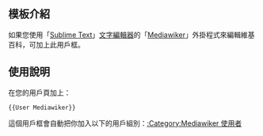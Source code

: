 {{Userbox
  | border-c = #CCCCCC
  | border-s = 1
  | id-c     = #333333
  | id-s     = 8
  | id-fc    = #FFFFFF
  | info-c   = #FFFFFF
  | info-s   = 10
  | info-fc  = #333333
  | id       = Media<br>wiker
  | info     = 這個用戶使用'''[https://github.com/tosher/Mediawiker Mediawiker]'''為中文維基百科作出貢獻。
}}

<includeonly>[[Category:Mediawiker 使用者|{{PAGENAME}}]]</includeonly>

<noinclude>{{clear}}

==模板介紹==
如果您使用「[[Sublime Text]]」[[文字編輯器]]的「[https://github.com/tosher/Mediawiker Mediawiker]」外掛程式來編輯維基百科，可加上此用戶框。

==使用說明==
在您的用戶頁加上：
<pre>{{User Mediawiker}}</pre>

這個用戶框會自動把你加入以下的用戶組別：[[:Category:Mediawiker 使用者]]
</noinclude>